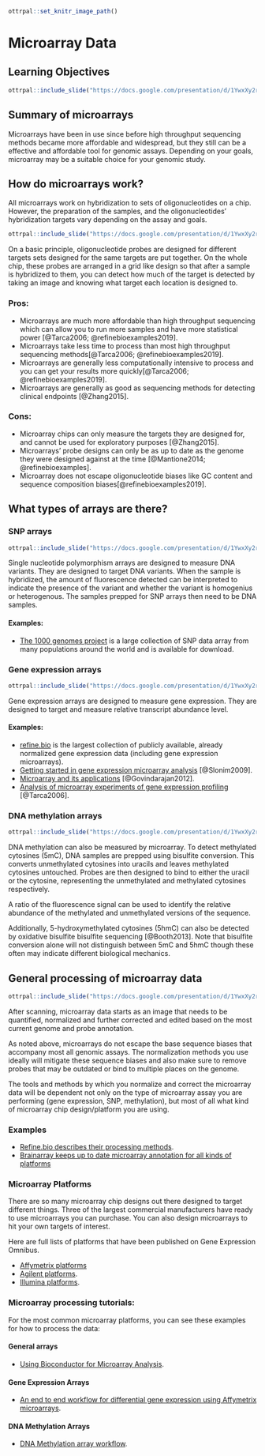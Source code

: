 
```r
ottrpal::set_knitr_image_path()
```

# Microarray Data

## Learning Objectives

```r
ottrpal::include_slide("https://docs.google.com/presentation/d/1YwxXy2rnUgbx_7B7ENH9wpDX-j6JpJz6lGVzOkjo0qY/edit#slide=id.g144bc8d6a68_0_12")
```

## Summary of microarrays

Microarrays have been in use since before high throughput sequencing methods became more affordable and widespread, but they still can be a effective and affordable tool for genomic assays. Depending on your goals, microarray may be a suitable choice for your genomic study.

## How do microarrays work?

All microarrays work on hybridization to sets of oligonucleotides on a chip. However, the preparation of the samples, and the oligonucleotides' hybridization targets vary depending on the assay and goals.

```r
ottrpal::include_slide("https://docs.google.com/presentation/d/1YwxXy2rnUgbx_7B7ENH9wpDX-j6JpJz6lGVzOkjo0qY/edit#slide=id.g14492c87338_0_51")
```

On a basic principle, oligonucleotide probes are designed for different targets sets designed for the same targets are put together. On the whole chip, these probes are arranged in a grid like design so that after a sample is hybridized to them, you can detect how much of the target is detected by taking an image and knowing what target each location is designed to.

### Pros:

- Microarrays are much more affordable than high throughput sequencing which can allow you to run more samples and have more statistical power [@Tarca2006; @refinebioexamples2019].
- Microarrays take less time to process than most high throughput sequencing methods[@Tarca2006; @refinebioexamples2019].
- Microarrays are generally less computationally intensive to process and you can get your results more quickly[@Tarca2006; @refinebioexamples2019].
- Microarrays are generally as good as sequencing methods for detecting clinical endpoints [@Zhang2015].

### Cons:

- Microarray chips can only measure the targets they are designed for, and cannot be used for exploratory purposes [@Zhang2015].
- Microarrays' probe designs can only be as up to date as the genome they were designed against at the time [@Mantione2014; @refinebioexamples].
- Microarray does not escape oligonucleotide biases like GC content and sequence composition biases[@refinebioexamples2019].


## What types of arrays are there?

### SNP arrays

```r
ottrpal::include_slide("https://docs.google.com/presentation/d/1YwxXy2rnUgbx_7B7ENH9wpDX-j6JpJz6lGVzOkjo0qY/edit#slide=id.g13438a9a5b2_0_16")
```

Single nucleotide polymorphism arrays are designed to measure DNA variants. They are designed to target DNA variants. When the sample is hybridized, the amount of fluorescence detected can be interpreted to indicate the presence of the variant and whether the variant is homogenius or heterogenous. The samples prepped for SNP arrays then need to be DNA samples.

#### Examples:
- [The 1000 genomes project](https://www.internationalgenome.org/) is a large collection of SNP data array from many populations around the world and is available for download.

### Gene expression arrays

```r
ottrpal::include_slide("https://docs.google.com/presentation/d/1YwxXy2rnUgbx_7B7ENH9wpDX-j6JpJz6lGVzOkjo0qY/edit#slide=id.g142e3de7ce8_0_8")
```

Gene expression arrays are designed to measure gene expression. They are designed to target and measure relative transcript abundance level.

#### Examples:
- [refine.bio](https://www.refine.bio/) is the largest collection of publicly available, already normalized gene expression data (including gene expression microarrays).
- [Getting started in gene expression microarray analysis](https://journals.plos.org/ploscompbiol/article?id=10.1371/journal.pcbi.1000543) [@Slonim2009].
- [Microarray and its applications](https://www.ncbi.nlm.nih.gov/pmc/articles/PMC3467903/) [@Govindarajan2012].
- [Analysis of microarray experiments of gene expression profiling](https://www.ncbi.nlm.nih.gov/pmc/articles/PMC2435252/) [@Tarca2006].

### DNA methylation arrays

```r
ottrpal::include_slide("https://docs.google.com/presentation/d/1YwxXy2rnUgbx_7B7ENH9wpDX-j6JpJz6lGVzOkjo0qY/edit#slide=id.g144bc8d6a68_0_1")
```

DNA methylation can also be measured by microarray. To detect methylated cytosines (5mC), DNA samples are prepped using bisulfite conversion. This converts unmethylated cytosines into uracils and leaves methylated cytosines untouched. Probes are then designed to bind to either the uracil or the cytosine, representing the unmethylated and methylated cytosines respectively.

A ratio of the fluorescence signal can be used to identify the relative abundance of the methylated and unmethylated versions of the sequence.  

Additionally, 5-hydroxymethylated cytosines (5hmC) can also be detected by oxidative bisulfite bisulfite sequencing [@Booth2013]. Note that bisulfite conversion alone will not distinguish between 5mC and 5hmC though these often may indicate different biological mechanics.

## General processing of microarray data

```r
ottrpal::include_slide("https://docs.google.com/presentation/d/1YwxXy2rnUgbx_7B7ENH9wpDX-j6JpJz6lGVzOkjo0qY/edit#slide=id.g15f36710259_0_0")
```

After scanning, microarray data starts as an image that needs to be quantified, normalized and further corrected and edited based on the most current genome and probe annotation.

As noted above, microarrays do not escape the base sequence biases that accompany most all genomic assays. The normalization methods you use ideally will mitigate these sequence biases and also make sure to remove probes that may be outdated or bind to multiple places on the genome.

The tools and methods by which you normalize and correct the microarray data will be dependent not only on the type of microarray assay you are performing (gene expression, SNP, methylation), but most of all what kind of microarray chip design/platform you are using.

### Examples
- [Refine.bio describes their processing methods](https://docs.refine.bio/en/latest/main_text.html#processing-information).
- [Brainarray keeps up to date microarray annotation for all kinds of platforms](http://brainarray.mbni.med.umich.edu/Brainarray/Database/CustomCDF/genomic_curated_CDF.asp)

### Microarray Platforms

There are so many microarray chip designs out there designed to target different things. Three of the largest commercial manufacturers have ready to use microarrays you can purchase. You can also design microarrays to hit your own targets of interest.

Here are full lists of platforms that have been published on Gene Expression Omnibus.

- [Affymetrix platforms](https://www.ncbi.nlm.nih.gov/geo/browse/?view=platforms&submitter=5&zsort=series&display=20)
- [Agilent platforms](https://www.ncbi.nlm.nih.gov/geo/browse/?view=platforms&submitter=63&display=20&zsort=series).
- [Illumina platforms](https://www.ncbi.nlm.nih.gov/geo/browse/?view=platforms&submitter=1242&zsort=series&display=20).

### Microarray processing tutorials:

For the most common microarray platforms, you can see these examples for how to process the data:

#### General arrays
- [Using Bioconductor for Microarray Analysis](https://www.bioconductor.org/packages/devel/workflows/vignettes/arrays/inst/doc/arrays.html).

#### Gene Expression Arrays
- [An end to end workflow for differential gene expression using Affymetrix microarrays](https://bioconductor.org/packages/devel/workflows/vignettes/maEndToEnd/inst/doc/MA-Workflow.html).

#### DNA Methylation Arrays
- [DNA Methylation array workflow](https://nbis-workshop-epigenomics.readthedocs.io/en/latest/content/tutorials/methylationArray/Array_Tutorial.html).
